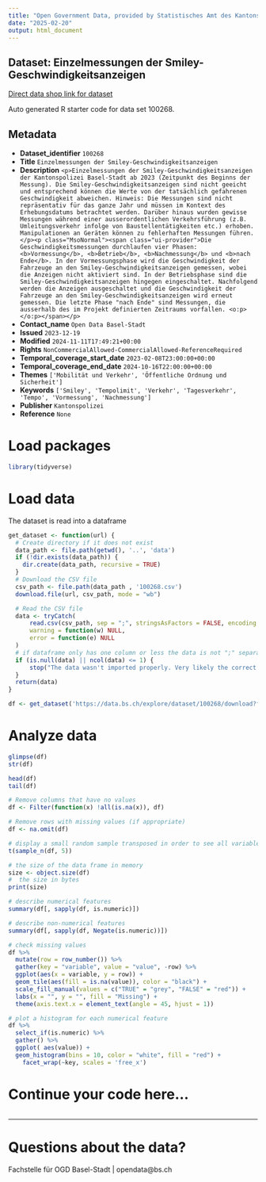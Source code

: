 ```yaml
---
title: "Open Government Data, provided by Statistisches Amt des Kantons Basel-Stadt - Fachstelle OGD"
date: "2025-02-20"
output: html_document
---
```


## Dataset: Einzelmessungen der Smiley-Geschwindigkeitsanzeigen

[Direct data shop link for dataset](https://data.bs.ch/explore/dataset/100268)

Auto generated R starter code for data set 100268.

## Metadata

- **Dataset_identifier** `100268`
- **Title** `Einzelmessungen der Smiley-Geschwindigkeitsanzeigen`
- **Description** `<p>Einzelmessungen der Smiley-Geschwindigkeitsanzeigen der Kantonspolizei Basel-Stadt ab 2023 (Zeitpunkt des Beginns der Messung). Die Smiley-Geschwindigkeitsanzeigen sind nicht geeicht und entsprechend können die Werte von der tatsächlich gefahrenen Geschwindigkeit abweichen. Hinweis: Die Messungen sind nicht repräsentativ für das ganze Jahr und müssen im Kontext des Erhebungsdatums betrachtet werden. Darüber hinaus wurden gewisse Messungen während einer ausserordentlichen Verkehrsführung (z.B. Umleitungsverkehr infolge von Baustellentätigkeiten etc.) erhoben. Manipulationen an Geräten können zu fehlerhaften Messungen führen.</p><p class="MsoNormal"><span class="ui-provider">Die Geschwindigkeitsmessungen
durchlaufen vier Phasen: <b>Vormessung</b>, <b>Betrieb</b>, <b>Nachmessung</b> und <b>nach Ende</b>. In der
Vormessungsphase wird die Geschwindigkeit der Fahrzeuge an den
Smiley-Geschwindigkeitsanzeigen gemessen, wobei die Anzeigen nicht aktiviert
sind. In der Betriebsphase sind die Smiley-Geschwindigkeitsanzeigen hingegen
eingeschaltet. Nachfolgend werden die Anzeigen ausgeschaltet und die
Geschwindigkeit der Fahrzeuge an den Smiley-Geschwindigkeitsanzeigen wird
erneut gemessen. Die letzte Phase "nach Ende" sind Messungen, die
ausserhalb des im Projekt definierten Zeitraums vorfallen. <o:p></o:p></span></p>`
- **Contact_name** `Open Data Basel-Stadt`
- **Issued** `2023-12-19`
- **Modified** `2024-11-11T17:49:21+00:00`
- **Rights** `NonCommercialAllowed-CommercialAllowed-ReferenceRequired`
- **Temporal_coverage_start_date** `2023-02-08T23:00:00+00:00`
- **Temporal_coverage_end_date** `2024-10-16T22:00:00+00:00`
- **Themes** `['Mobilität und Verkehr', 'Öffentliche Ordnung und Sicherheit']`
- **Keywords** `['Smiley', 'Tempolimit', 'Verkehr', 'Tagesverkehr', 'Tempo', 'Vormessung', 'Nachmessung']`
- **Publisher** `Kantonspolizei`
- **Reference** `None`


# Load packages

```r

library(tidyverse)
```

# Load data

The dataset is read into a dataframe

```r
get_dataset <- function(url) {
  # Create directory if it does not exist
  data_path <- file.path(getwd(), '..', 'data')
  if (!dir.exists(data_path)) {
    dir.create(data_path, recursive = TRUE)
  }
  # Download the CSV file
  csv_path <- file.path(data_path , '100268.csv')
  download.file(url, csv_path, mode = "wb")

  # Read the CSV file
  data <- tryCatch(
      read.csv(csv_path, sep = ";", stringsAsFactors = FALSE, encoding = "UTF-8"),
      warning = function(w) NULL,
      error = function(e) NULL
  )
  # if dataframe only has one column or less the data is not ";" separated
  if (is.null(data) || ncol(data) <= 1) {
      stop("The data wasn't imported properly. Very likely the correct separator couldn't be found.\nPlease check the dataset manually and adjust the code.")
  }
  return(data)
}
```

```r

df <- get_dataset('https://data.bs.ch/explore/dataset/100268/download?format=csv&timezone=Europe%2FZurich')

```

# Analyze data

```r

glimpse(df)
str(df)

head(df)
tail(df)

```

```r
# Remove columns that have no values
df <- Filter(function(x) !all(is.na(x)), df)

# Remove rows with missing values (if appropriate)
df <- na.omit(df)
```

```r
# display a small random sample transposed in order to see all variables
t(sample_n(df, 5))
```

```r
# the size of the data frame in memory
size <- object.size(df)
#  the size in bytes
print(size)
```

```r
# describe numerical features
summary(df[, sapply(df, is.numeric)])
```

```r
# describe non-numerical features
summary(df[, sapply(df, Negate(is.numeric))])
```

```r
# check missing values
df %>%
  mutate(row = row_number()) %>%
  gather(key = "variable", value = "value", -row) %>%
  ggplot(aes(x = variable, y = row)) +
  geom_tile(aes(fill = is.na(value)), color = "black") +
  scale_fill_manual(values = c("TRUE" = "grey", "FALSE" = "red")) +
  labs(x = "", y = "", fill = "Missing") +
  theme(axis.text.x = element_text(angle = 45, hjust = 1))
```

```r
# plot a histogram for each numerical feature
df %>%
  select_if(is.numeric) %>%
  gather() %>%
  ggplot( aes(value)) +
  geom_histogram(bins = 10, color = "white", fill = "red") +
    facet_wrap(~key, scales = 'free_x')
```

# Continue your code here...

```r

```
------------------------------------------------------------------------

# Questions about the data?

Fachstelle für OGD Basel-Stadt | opendata@bs.ch
